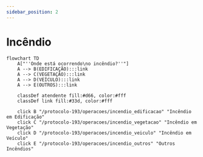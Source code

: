 ```yaml
---
sidebar_position: 2
---
```


# Incêndio

```mermaid
flowchart TD
    A["''Onde está ocorrendo\no incêndio?''"]
    A --> B(EDIFICAÇÃO):::link 
    A --> C(VEGETAÇÃO):::link
    A --> D(VEÍCULO):::link
    A --> E(OUTROS):::link

    classDef atendente fill:#d66, color:#fff
    classDef link fill:#33d, color:#fff

    click B "/protocolo-193/operacoes/incendio_edificacao" "Incêndio em Edificação"
    click C "/protocolo-193/operacoes/incendio_vegetacao" "Incêndio em Vegetação"
    click D "/protocolo-193/operacoes/incendio_veiculo" "Incêndio em Veículo"
    click E "/protocolo-193/operacoes/incendio_outros" "Outros Incêndios"

``` 